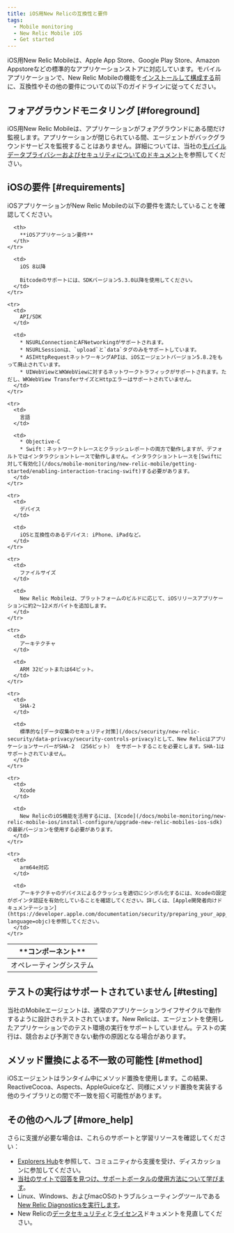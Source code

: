 ```yaml
---
title: iOS用New Relicの互換性と要件
tags:
  - Mobile monitoring
  - New Relic Mobile iOS
  - Get started
---
```


iOS用New Relic Mobileは、Apple App Store、Google Play Store、Amazon Appstoreなどの標準的なアプリケーションストアに対応しています。モバイルアプリケーションで、New Relic Mobileの機能を[インストールして構成する](/docs/mobile-monitoring/new-relic-mobile-ios/get-started/ios-installation-configuration)前に、互換性やその他の要件についての以下のガイドラインに従ってください。

## フォアグラウンドモニタリング [#foreground]

iOS用New Relic Mobileは、アプリケーションがフォアグラウンドにある間だけ監視します。アプリケーションが閉じられている間、エージェントがバックグラウンドサービスを監視することはありません。詳細については、当社の[モバイルデータプライバシーおよびセキュリティについてのドキュメント](/docs/mobile-monitoring/new-relic-mobile/get-started/security-mobile-apps)を参照してください。

## iOSの要件 [#requirements]

iOSアプリケーションがNew Relic Mobileの以下の要件を満たしていることを確認してください。

<Table>
  <thead>
    <tr>
      <th width={200}>
        **コンポーネント**
      </th>

      <th>
        **iOSアプリケーション要件**
      </th>
    </tr>
  </thead>

  <tbody>
    <tr>
      <td>
        オペレーティングシステム
      </td>

      <td>
        iOS 8以降

        Bitcodeのサポートには、SDKバージョン5.3.0以降を使用してください。
      </td>
    </tr>

    <tr>
      <td>
        API/SDK
      </td>

      <td>
        * NSURLConnectionとAFNetworkingがサポートされます。
        * NSURLSessionは、`upload`と`data`タグのみをサポートしています。
        * ASIHttpRequestネットワーキングAPIは、iOSエージェントバージョン5.8.2をもって廃止されています。
        * UIWebViewとWKWebViewに対するネットワークトラフィックがサポートされます。ただし、WKWebView TransferサイズとHttpエラーはサポートされていません。
      </td>
    </tr>

    <tr>
      <td>
        言語
      </td>

      <td>
        * Objective-C
        * Swift：ネットワークトレースとクラッシュレポートの両方で動作しますが、デフォルトではインタラクショントレースで動作しません。インタラクショントレースを[Swiftに対して有効化](/docs/mobile-monitoring/new-relic-mobile/getting-started/enabling-interaction-tracing-swift)する必要があります。
      </td>
    </tr>

    <tr>
      <td>
        デバイス
      </td>

      <td>
        iOSと互換性のあるデバイス: iPhone、iPadなど。
      </td>
    </tr>

    <tr>
      <td>
        ファイルサイズ
      </td>

      <td>
        New Relic Mobileは、プラットフォームのビルドに応じて、iOSリリースアプリケーションに約2～12メガバイトを追加します。
      </td>
    </tr>

    <tr>
      <td>
        アーキテクチャ
      </td>

      <td>
        ARM 32ビットまたは64ビット。
      </td>
    </tr>

    <tr>
      <td>
        SHA-2
      </td>

      <td>
        標準的な[データ収集のセキュリティ対策](/docs/security/new-relic-security/data-privacy/security-controls-privacy)として、New RelicはアプリケーションサーバーがSHA-2 （256ビット） をサポートすることを必要とします。SHA-1はサポートされていません。
      </td>
    </tr>

    <tr>
      <td>
        Xcode
      </td>

      <td>
        New RelicのiOS機能を活用するには、[Xcode](/docs/mobile-monitoring/new-relic-mobile-ios/install-configure/upgrade-new-relic-mobiles-ios-sdk)の最新バージョンを使用する必要があります。
      </td>
    </tr>

    <tr>
      <td>
        arm64e対応
      </td>

      <td>
        アーキテクチャのデバイスによるクラッシュを適切にシンボル化するには、Xcodeの設定がポインタ認証を有効化していることを確認してください。詳しくは、[Apple開発者向けドキュメンテーション](https://developer.apple.com/documentation/security/preparing_your_app_to_work_with_pointer_authentication?language=objc)を参照してください。
      </td>
    </tr>
  </tbody>
</Table>

## テストの実行はサポートされていません [#testing]

当社のMobileエージェントは、通常のアプリケーションライフサイクルで動作するように設計されテストされています。New Relicは、エージェントを使用したアプリケーションでのテスト環境の実行をサポートしていません。テストの実行は、競合および予測できない動作の原因となる場合があります。

## メソッド置換による不一致の可能性 [#method]

iOSエージェントはランタイム中にメソッド置換を使用します。この結果、ReactiveCocoa、Aspects、AppleGuiceなど、同様にメソッド置換を実装する他のライブラリとの間で不一致を招く可能性があります。

## その他のヘルプ [#more_help]

さらに支援が必要な場合は、これらのサポートと学習リソースを確認してください：

* [Explorers Hub](https://discuss.newrelic.com/)を参照して、コミュニティから支援を受け、ディスカッションに参加してください。
* [当社のサイトで回答を見つけ、サポートポータルの使用方法について学びます](/docs/using-new-relic/welcome-new-relic/get-started/find-help-use-support-portal)。
* Linux、Windows、およびmacOSのトラブルシューティングツールである[New Relic Diagnosticsを実行します](/docs/using-new-relic/cross-product-functions/troubleshooting/new-relic-diagnostics)。
* New Relicの[データセキュリティ](/docs/security)と[ライセンス](/docs/licenses)ドキュメントを見直してください。
